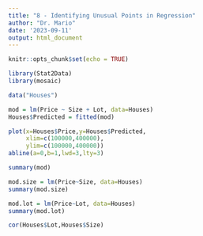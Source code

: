 ```yaml
---
title: "8 - Identifying Unusual Points in Regression"
author: "Dr. Mario"
date: '2023-09-11'
output: html_document
---
```


```r
knitr::opts_chunk$set(echo = TRUE)
```

```r
library(Stat2Data)
library(mosaic)

data("Houses")

mod = lm(Price ~ Size + Lot, data=Houses)
Houses$Predicted = fitted(mod)

plot(x=Houses$Price,y=Houses$Predicted,
     xlim=c(100000,400000),
     ylim=c(100000,400000))
abline(a=0,b=1,lwd=3,lty=3)
```

```r
summary(mod)
```

```r
mod.size = lm(Price~Size, data=Houses)
summary(mod.size)
```

```r
mod.lot = lm(Price~Lot, data=Houses)
summary(mod.lot)
```

```r
cor(Houses$Lot,Houses$Size)
```

